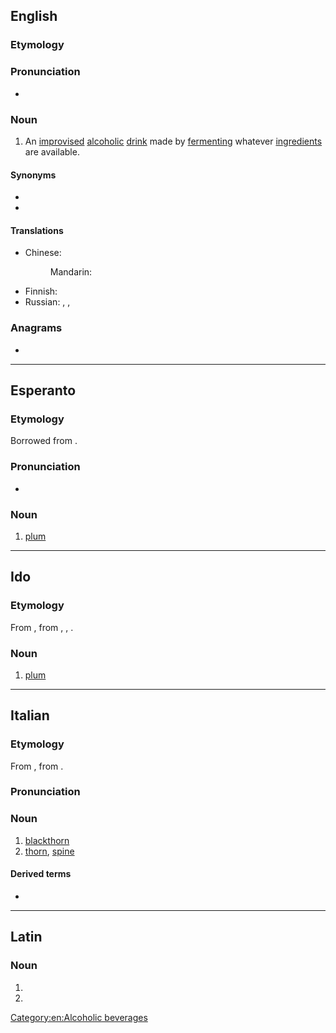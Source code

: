 ==English==
{{wikipedia}}

===Etymology===
{{rfe|en}}

===Pronunciation===
* {{IPA|en|/ˈpruːnoʊ̯/}}

===Noun===
{{en-noun|-}}

# {{lb|en|US|prison slang}} An [[improvised]] [[alcoholic]] [[drink]] made by [[ferment]]ing whatever [[ingredient]]s are available.

====Synonyms====
* {{l|en|prison wine}}
* {{l|en|swish}}

====Translations====
{{trans-top|an improvised alcoholic drink}}
* Chinese:
*: Mandarin: {{t|cmn|家酿啤酒|tr=jiā niàng píjiǔ|sc=Hani}}
{{trans-mid}}
* Finnish: {{t+|fi|kilju}}
* Russian: {{t+|ru|бра́га|f}}, {{t+|ru|бра́жка|f}}, {{qualifier|distilled}} {{t+|ru|самого́н|m}}
{{trans-bottom}}

===Anagrams===
* {{anagrams|en|a=nopru|Upnor}}

[[Category:en:Alcoholic beverages]]

----

==Esperanto==

===Etymology===
Borrowed from {{bor|eo|fr|prune}} {{suffix|eo||o}}.

===Pronunciation===
* {{audio|eo|LL-Q143 (epo)-Robin van der Vliet-pruno.wav|Audio}}

===Noun===
{{eo-head}}

# [[plum]]

{{topics|eo|Fruits}}

----

==Ido==

===Etymology===
From {{der|io|eo|pruno}}, from {{der|io|en|prune}}, {{der|io|fr|prune}}, {{der|io|it|prugna}}.

===Noun===
{{io-noun|prun}}

# [[plum]]

{{topics|io|Fruits}}

----

==Italian==

===Etymology===
From {{inh|it|la|prunus}}, from {{der|it|grc|-}}.

===Pronunciation===
{{it-pr|prùno}}

===Noun===
{{it-noun|m}}

# [[blackthorn]]
# [[thorn]], [[spine]]

====Derived terms====
* {{l|it|pruneto}}

----

==Latin==

===Noun===
{{la-noun-form|prūnō}}

# {{inflection of|la|prūnus||dat|s}}
# {{inflection of|la|prūnus||abl|s}}